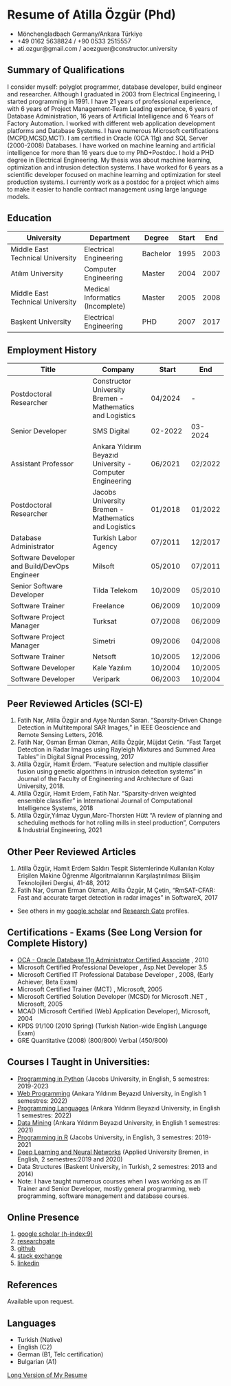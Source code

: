 # Resume of Atilla Özgür (Phd)

- Mönchengladbach Germany/Ankara Türkiye
- +49 0162 5638824 / +90 0533 2515557
- ati.ozgur@gmail.com / aoezguer@constructor.university

## Summary of Qualifications

I consider myself: polyglot programmer, database developer,  build engineer and researcher. Although I graduated in 2003 from Electrical Engineering, I started programming in 1991. 
I have 21  years of professional experience, with 6 years of Project Management-Team Leading experience, 6 years of Database Administration, 16 years of Artificial Intelligence and 6 Years of Factory Automation. I worked with different web application development platforms and Database Systems. 
I have numerous Microsoft certifications (MCPD,MCSD,MCT). 
I am certified in Oracle (OCA 11g) and SQL Server (2000-2008) Databases. I have worked on machine learning and artificial intelligence for more than 16 years due to my PhD+Postdoc. 
I hold a PHD degree in Electrical Engineering. 
My thesis was about machine learning, optimization and intrusion detection systems. 
I have worked for 6 years as a scientific developer focused on machine learning and optimization for steel production systems.
I currently work as a postdoc for a project which aims to make it easier to handle contract management using large language models.

## Education


| University                       | Department             | Degree   | Start | End  |
|----------------------------------|------------------------|----------|-------|------|
| Middle East Technical University | Electrical Engineering | Bachelor | 1995  | 2003 |
| Atılım University                | Computer Engineering   | Master   | 2004  | 2007 |
| Middle East Technical University | Medical Informatics (Incomplete)   | Master   | 2005  | 2008 |
| Başkent University               | Electrical Engineering | PHD      | 2007  | 2017 |


## Employment History

| Title             | Company     | Start   | End |
|-------------------|-------------|---------|-----|
| Postdoctoral Researcher  | Constructor University Bremen - Mathematics and Logistics| 04/2024 | - |
| Senior Developer  | SMS Digital | 02-2022 | 03-2024 |
| Assistant Professor | Ankara Yıldırım Beyazıd University - Computer Engineering | 06/2021| 02/2022 |
| Postdoctoral Researcher  | Jacobs University Bremen - Mathematics and Logistics| 01/2018 | 01/2022 |
| Database Administrator  | Turkish Labor Agency | 07/2011 | 12/2017 |
| Software Developer and Build/DevOps Engineer  | Milsoft | 05/2010 | 07/2011 |
| Senior Software Developer  | Tilda Telekom | 10/2009 | 05/2010 |
| Software Trainer  | Freelance | 06/2009 | 10/2009 |
| Software Project Manager  | Turksat | 07/2008 | 06/2009 |
| Software Project Manager  | Simetri | 09/2006 | 04/2008 |
| Software Trainer  | Netsoft | 10/2005 | 12/2006 |
| Software Developer  | Kale Yazılım | 10/2004 | 10/2005 |
| Software Developer  | Veripark | 06/2003 | 10/2004 |



## Peer Reviewed Articles (SCI-E)

1. Fatih Nar, Atilla Özgür and Ayşe Nurdan Saran. "Sparsity-Driven Change Detection in Multitemporal SAR Images," in IEEE Geoscience and Remote Sensing Letters,  2016.
2. Fatih Nar, Osman Erman Okman, Atilla Özgür, Müjdat Çetin.  "Fast Target Detection in Radar Images using Rayleigh Mixtures and Summed Area Tables" in Digital Signal Processing, 2017
3. Atilla Özgür, Hamit Erdem. “Feature selection and multiple classifier fusion using genetic algorithms in intrusion detection systems” in Journal of the Faculty of Engineering and Architecture of Gazi University,  2018.
4. Atilla Özgür, Hamit Erdem, Fatih Nar.  “Sparsity-driven weighted ensemble classifier” in International Journal of Computational Intelligence Systems, 2018
5. Atilla Özgür,Yılmaz Uygun,Marc-Thorsten Hütt “A review of planning and scheduling methods for hot rolling mills in steel production”, Computers & Industrial Engineering, 2021

## Other Peer Reviewed Articles

1. Atilla Özgür, Hamit Erdem  Saldırı Tespit Sistemlerinde Kullanılan Kolay Erişilen Makine Öğrenme Algoritmalarının Karşılaştırılması Bilişim Teknolojileri Dergisi, 41-48, 2012
2. Fatih Nar, Osman Erman Okman, Atilla Özgür, M Çetin, “RmSAT-CFAR: Fast and accurate target detection in radar images” in SoftwareX, 2017

- See others in my [google scholar](https://scholar.google.com.tr/citations?user=Q9ll-kcAAAAJ&hl=en) and [Research Gate](https://www.researchgate.net/profile/Atilla_Oezguer) profiles.

## Certifications - Exams (See Long Version for Complete History)

* [OCA - Oracle Database 11g Administrator Certified Associate](certificates/Oracle-Database-11g-Administrator-Certified-Associate.pdf) , 2010
* Microsoft Certified Professional  Developer  , Asp.Net Developer 3.5
* Microsoft Certified IT Professional  Database Developer , 2008, (Early Achiever, Beta Exam)
* Microsoft Certified Trainer (MCT) , Microsoft, 2005
* Microsoft Certified Solution Developer (MCSD) for Microsoft .NET , Microsoft, 2005
* MCAD (Microsoft Certified (Web) Application Developer), Microsoft, 2004
* KPDS 91/100 (2010 Spring) (Turkish Nation-wide English Language Exam)
* GRE Quantitative (2008) (800/800) Verbal (450/800)

## Courses I Taught in Universities:

* [Programming in Python](https://github.com/ati-ozgur/course-python) (Jacobs University, in English, 5 semestres: 2019-2023
* [Web Programming](https://github.com/ati-ozgur/course-web-programming) (Ankara Yıldırım Beyazıd University, in English 1 semestres: 2022)
* [Programming Languages](https://github.com/ati-ozgur/course-programming-languages) (Ankara Yıldırım Beyazıd University, in English 1 semestres: 2022)
* [Data Mining](https://github.com/ati-ozgur/course-data-mining) (Ankara Yıldırım Beyazıd University, in English 1 semestres: 2021)
* [Programming in R](https://github.com/ati-ozgur/course-r-programming) (Jacobs University, in English, 3 semestres: 2019-2021
* [Deep Learning and Neural Networks](https://github.com/ati-ozgur/course-nn-deep-learning) (Applied University Bremen, in English, 2 semestres:2019 and 2020)
* Data Structures (Baskent University, in Turkish, 2 semestres: 2013 and 2014)
* Note: I have taught numerous courses when I was working as an IT Trainer and Senior Developer, mostly general programming, web programming, software management and database courses. 

## Online Presence
1. [google scholar (h-index:9)](https://scholar.google.com.tr/citations?user=Q9ll-kcAAAAJ&hl=en)
2. [researchgate](https://www.researchgate.net/profile/Atilla_Oezguer)
3. [github](https://github.com/ati-ozgur)
4. [stack exchange](http://stackexchange.com/users/18290/atilla-ozgur?tab=reputation)
5. [linkedin](http://www.linkedin.com/in/atiozgur)

## References
Available upon request.

## Languages

- Turkish (Native)
- English (C2)
- German (B1, Telc certification)
- Bulgarian (A1)

[Long Version of My Resume](https://docs.google.com/document/d/1sJCHMVFrh0yWYBo6lHNOUm1UgHN2dsGzuYlK8a2rhK8/edit?usp=drive_link)